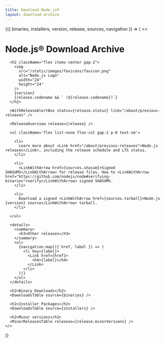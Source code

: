 ```yaml
---
title: Download Node.js®
layout: download-archive
---
```


<WithDownloadArchive>
  {({ binaries, installers, version, release, sources, navigation }) => (
    <>
      <h1>Node.js® Download Archive</h1>

      <h2 className="flex items-center gap-2">
        <img
          src="/static/images/favicons/favicon.png"
          alt="Node.js Logo"
          width="24"
          height="24"
        />
        {version}
        {release.codename && ` (${release.codename})`}
      </h2>

      <WithReleaseAlertBox status={release.status} link="/about/previous-releases" />

      <ReleaseOverview release={release} />

      <ul className='flex list-none flex-col gap-2 p-0 text-sm'>

        <li>
          Learn more about <Link href="/about/previous-releases">Node.js releases</Link>, including the release schedule and LTS status.
        </li>

        <li>
          <LinkWithArrow href={sources.shasum}>Signed SHASUMS</LinkWithArrow> for release files. How to <LinkWithArrow href="https://github.com/nodejs/node#verifying-binaries">verify</LinkWithArrow> signed SHASUMS.
        </li>

        <li>
          Download a signed <LinkWithArrow href={sources.tarball}>Node.js {version} source</LinkWithArrow> tarball.
        </li>

      </ul>

      <details>
        <summary>
          <h3>Other releases</h3>
        </summary>
        <ul>
          {navigation.map(({ href, label }) => (
            <li key={label}>
              <Link href={href}>
                <h4>{label}</h4>
              </Link>
            </li>
          ))}
        </ul>
      </details>

      <h2>Binary Downloads</h2>
      <DownloadsTable source={binaries} />

      <h2>Installer Packages</h2>
      <DownloadsTable source={installers} />

      <h2>Minor versions</h2>
      <MinorReleasesTable releases={release.minorVersions} />
    </>

)}

</WithDownloadArchive>
